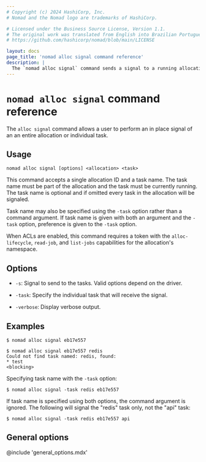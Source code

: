 ```yaml
---
# Copyright (c) 2024 HashiCorp, Inc.
# Nomad and the Nomad logo are trademarks of HashiCorp.

# Licensed under the Business Source License, Version 1.1.
# The original work was translated from English into Brazilian Portuguese.
# https://github.com/hashicorp/nomad/blob/main/LICENSE

layout: docs
page_title: 'nomad alloc signal command reference'
description: |
  The `nomad alloc signal` command sends a signal to a running allocation or task.
---
```


# `nomad alloc signal` command reference

The `alloc signal` command allows a user to perform an in place signal of an
an entire allocation or individual task.

## Usage

```plaintext
nomad alloc signal [options] <allocation> <task>
```

This command accepts a single allocation ID and a task name. The task name must
be part of the allocation and the task must be currently running. The task name
is optional and if omitted every task in the allocation will be signaled.

Task name may also be specified using the `-task`  option rather than a command
argument. If task name is given with both an argument and the `-task` option,
preference is given to the `-task` option.

When ACLs are enabled, this command requires a token with the
`alloc-lifecycle`, `read-job`, and `list-jobs` capabilities for the
allocation's namespace.

## Options

- `-s`: Signal to send to the tasks. Valid options depend on the driver.

- `-task`: Specify the individual task that will receive the signal.

- `-verbose`: Display verbose output.

## Examples

```shell-session
$ nomad alloc signal eb17e557

$ nomad alloc signal eb17e557 redis
Could not find task named: redis, found:
* test
<blocking>
```

Specifying task name with the `-task` option:

```shell-session
$ nomad alloc signal -task redis eb17e557
```

If task name is specified using both options, the command argument is ignored.
The following will signal the "redis" task only, not the "api" task:

```shell-session
$ nomad alloc signal -task redis eb17e557 api
```

## General options

@include 'general_options.mdx'
